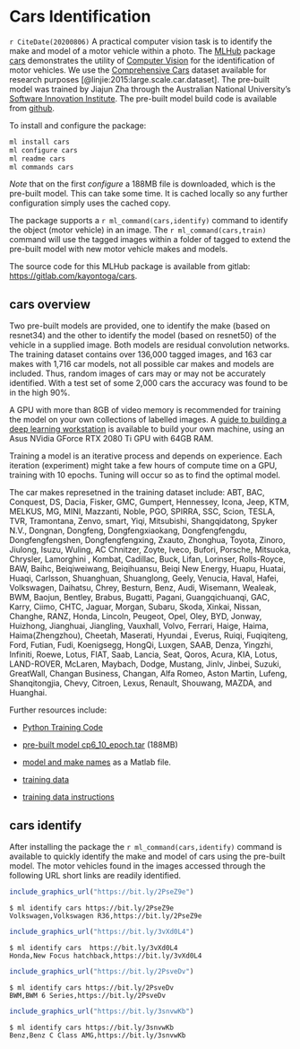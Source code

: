 # Cars Identification {#cars}

`r CiteDate(20200806)` A practical computer vision task is to identify
the make and model of a motor vehicle within a photo.  The
[MLHub](https://mlhub.ai) package
[cars](https://gitlab.com/kayontoga/cars) demonstrates the utility of
[Computer Vision](https://onepager.togaware.com/computer_vision.html)
for the identification of motor vehicles. We use the [Comprehensive
Cars](http://mmlab.ie.cuhk.edu.hk/datasets/comp_cars/index.html)
dataset available for research purposes
[@linjie:2015:large.scale.car.dataset]. The pre-built model was
trained by Jiajun Zha through the Australian National University's
[Software Innovation Institute](https://sii.anu.edu.au).  The
pre-built model build code is available from
[github](https://github.com/Schwartz-Zha/CompCarDemo).

To install and configure the package:

```bash
ml install cars
ml configure cars
ml readme cars
ml commands cars
```

*Note* that on the first *configure* a 188MB file is downloaded, which
is the pre-built model. This can take some time. It is cached locally
so any further configuration simply uses the cached copy.

The package supports a `r ml_command(cars,identify)` command to
identify the object (motor vehicle) in an image.  The 
`r ml_command(cars,train)` command will use the tagged images within a
folder of tagged to extend the pre-built model with new motor vehicle
makes and models.

The source code for this MLHub package is available from gitlab:
<https://gitlab.com/kayontoga/cars>.

<!---------------------------------------------------------------------->
## cars overview
<!---------------------------------------------------------------------->

Two pre-built models are provided, one to identify the make (based on
resnet34) and the other to identify the model (based on resnet50) of
the vehicle in a supplied image. Both models are residual convolution
networks. The training dataset contains over 136,000 tagged images,
and 163 car makes with 1,716 car models, not all possible car makes
and models are included. Thus, random images of cars may or may not be
accurately identified. With a test set of some 2,000 cars the accuracy
was found to be in the high 90%.

A GPU with more than 8GB of video memory is recommended for training
the model on your own collections of labelled images. A [guide to
building a deep learning
workstation](https://github.com/Schwartz-Zha/VIRS_report/blob/master/hardware%20%26%26%20software/GuideToBuildADLWorkstation.md)
is available to build your own machine, using an Asus NVidia GForce
RTX 2080 Ti GPU with 64GB RAM.

Training a model is an iterative process and depends on
experience. Each iteration (experiment) might take a few hours of
compute time on a GPU, training with 10 epochs. Tuning will occur so
as to find the optimal model.

The car makes represetned in the training dataset include: ABT, BAC,
Conquest, DS, Dacia, Fisker, GMC, Gumpert, Hennessey, Icona, Jeep,
KTM, MELKUS, MG, MINI, Mazzanti, Noble, PGO, SPIRRA, SSC, Scion,
TESLA, TVR, Tramontana, Zenvo, smart, Yiqi, Mitsubishi, Shangqidatong,
Spyker N.V., Dongnan, Dongfeng, Dongfengxiaokang, Dongfengfengdu,
Dongfengfengshen, Dongfengfengxing, Zxauto, Zhonghua, Toyota, Zinoro,
Jiulong, Isuzu, Wuling, AC Chnitzer, Zoyte, Iveco, Bufori, Porsche,
Mitsuoka, Chrysler, Lamorghini , Kombat, Cadillac, Buck, Lifan,
Lorinser, Rolls-Royce, BAW, Baihc, Beiqiweiwang, Beiqihuansu, Beiqi
New Energy, Huapu, Huatai, Huaqi, Carlsson, Shuanghuan, Shuanglong,
Geely, Venucia, Haval, Hafei, Volkswagen, Daihatsu, Chrey, Besturn,
Benz, Audi, Wisemann, Wealeak, BWM, Baojun, Bentley, Brabus, Bugatti,
Pagani, Guangqichuanqi, GAC, Karry, Ciimo, CHTC, Jaguar, Morgan,
Subaru, Skoda, Xinkai, Nissan, Changhe, RANZ, Honda, Lincoln, Peugeot,
Opel, Oley, BYD, Jonway, Huizhong, Jianghuai, Jiangling, Vauxhall,
Volvo, Ferrari, Haige, Haima, Haima(Zhengzhou), Cheetah, Maserati,
Hyundai , Everus, Ruiqi, Fuqiqiteng, Ford, Futian, Fudi, Koenigsegg,
HongQi, Luxgen, SAAB, Denza, Yingzhi, Infiniti, Roewe, Lotus, FIAT,
Saab, Lancia, Seat, Qoros, Acura, KIA, Lotus, LAND-ROVER, McLaren,
Maybach, Dodge, Mustang, Jinlv, Jinbei, Suzuki, GreatWall, Changan
Business, Changan, Alfa Romeo, Aston Martin, Lufeng, Shanqitongjia,
Chevy, Citroen, Lexus, Renault, Shouwang, MAZDA, and Huanghai.

Further resources include:

- [Python Training Code](https://github.com/Schwartz-Zha/CompCarDemo)

- [pre-built model
  cp6_10_epoch.tar](https://drive.google.com/file/d/1c7sWyEGhO_YtuRUuZBDEkcs-WPsZV-7e/view?usp=sharing)
  (188MB)

- [model and make
  names](https://github.com/Schwartz-Zha/CompCarDemo/blob/master/Dataset/data/misc/make_model_name.mat)
  as a Matlab file.

- [training data](http://mmlab.ie.cuhk.edu.hk/datasets/comp_cars/index.html)

- [training data instructions](http://mmlab.ie.cuhk.edu.hk/datasets/comp_cars/instruction.txt)

<!---------------------------------------------------------------------->
## cars identify
<!---------------------------------------------------------------------->

After installing the package the `r ml_command(cars,identify)` command
is available to quickly identify the make and model of cars using the
pre-built model. The motor vehicles found in the images accessed
through the following URL short links are readily identified.

<!-- https://s1.cdn.autoevolution.com/images/gallery/VOLKSWAGEN-Passat-R36-Variant-4177_14.jpg -->
```r
include_graphics_url("https://bit.ly/2PseZ9e")
```
```console
$ ml identify cars https://bit.ly/2PseZ9e
Volkswagen,Volkswagen R36,https://bit.ly/2PseZ9e
```

<!-- http://s3.caradvice.com.au/wp-content/uploads/2017/05/2017-honda-civic-hatch-29.jpg -->
```r
include_graphics_url("https://bit.ly/3vXd0L4")
```
```console
$ ml identify cars  https://bit.ly/3vXd0L4
Honda,New Focus hatchback,https://bit.ly/3vXd0L4
```

<!-- http://st.automobilemag.com/uploads/sites/10/2015/09/2014-BMW-6-series-gran-coupe-three-quarters-view-2.jpg -->
```r
include_graphics_url("https://bit.ly/2PsveDv")
```
```console
$ ml identify cars https://bit.ly/2PsveDv
BWM,BWM 6 Series,https://bit.ly/2PsveDv
```

<!-- http://neo-drive.com/modules/images/files/images1280_/2011_mercedes-benz_e-class_sedan_e63-amg_fq_oem_2_500.jpg -->
```r
include_graphics_url("https://bit.ly/3snvwKb")
```
```console
$ ml identify cars https://bit.ly/3snvwKb
Benz,Benz C Class AMG,https://bit.ly/3snvwKb
```

